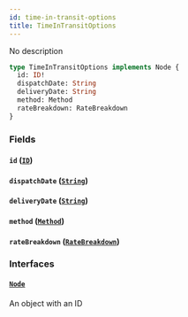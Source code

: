 ```yaml
---
id: time-in-transit-options
title: TimeInTransitOptions
---
```


No description

```graphql
type TimeInTransitOptions implements Node {
  id: ID!
  dispatchDate: String
  deliveryDate: String
  method: Method
  rateBreakdown: RateBreakdown
}
```

### Fields

#### `id` ([`ID`](../order-view-service/scalars/id))

#### `dispatchDate` ([`String`](../order-view-service/scalars/string))

#### `deliveryDate` ([`String`](../order-view-service/scalars/string))

#### `method` ([`Method`](../order-view-service/objects/method))

#### `rateBreakdown` ([`RateBreakdown`](../order-view-service/objects/rate-breakdown))

### Interfaces

#### [`Node`](../order-view-service/interfaces/node)

An object with an ID
